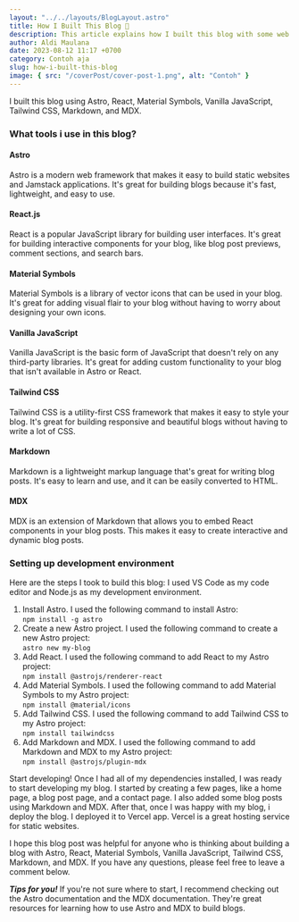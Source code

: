 ---
layout: "../../layouts/BlogLayout.astro"
title: How I Built This Blog 📝
description: This article explains how I built this blog with some web development tools
author: Aldi Maulana
date: 2023-08-12 11:17 +0700
category: Contoh aja
slug: how-i-built-this-blog
image: { src: "/coverPost/cover-post-1.png", alt: "Contoh" }
---

I built this blog using Astro, React, Material Symbols, Vanilla JavaScript, Tailwind CSS, Markdown, and MDX.

### What tools i use in this blog?

#### Astro
Astro is a modern web framework that makes it easy to build static websites and Jamstack applications. It's great for building blogs because it's fast, lightweight, and easy to use.

#### React.js
React is a popular JavaScript library for building user interfaces. It's great for building interactive components for your blog, like blog post previews, comment sections, and search bars.

#### Material Symbols
Material Symbols is a library of vector icons that can be used in your blog. It's great for adding visual flair to your blog without having to worry about designing your own icons.

#### Vanilla JavaScript
Vanilla JavaScript is the basic form of JavaScript that doesn't rely on any third-party libraries. It's great for adding custom functionality to your blog that isn't available in Astro or React.

#### Tailwind CSS
Tailwind CSS is a utility-first CSS framework that makes it easy to style your blog. It's great for building responsive and beautiful blogs without having to write a lot of CSS.

#### Markdown
Markdown is a lightweight markup language that's great for writing blog posts. It's easy to learn and use, and it can be easily converted to HTML.

#### MDX
MDX is an extension of Markdown that allows you to embed React components in your blog posts. This makes it easy to create interactive and dynamic blog posts.

### Setting up development environment

Here are the steps I took to build this blog:
I used VS Code as my code editor and Node.js as my development environment.

1. Install Astro. I used the following command to install Astro:<br/>```npm install -g astro```
2. Create a new Astro project. I used the following command to create a new Astro project:<br/>```astro new my-blog```
3. Add React. I used the following command to add React to my Astro project:
<br/>```npm install @astrojs/renderer-react```
4. Add Material Symbols. I used the following command to add Material Symbols to my Astro project:<br/>```npm install @material/icons```
5. Add Tailwind CSS. I used the following command to add Tailwind CSS to my Astro project:<br/>```npm install tailwindcss```
6. Add Markdown and MDX. I used the following command to add Markdown and MDX to my Astro project:<br/>```npm install @astrojs/plugin-mdx```

Start developing! Once I had all of my dependencies installed, I was ready to start developing my blog. I started by creating a few pages, like a home page, a blog post page, and a contact page. I also added some blog posts using Markdown and MDX. After that, once I was happy with my blog, i deploy the blog. I deployed it to Vercel app. Vercel is a great hosting service for static websites.

I hope this blog post was helpful for anyone who is thinking about building a blog with Astro, React, Material Symbols, Vanilla JavaScript, Tailwind CSS, Markdown, and MDX. If you have any questions, please feel free to leave a comment below.

***Tips for you!*** If you're not sure where to start, I recommend checking out the Astro documentation and the MDX documentation. They're great resources for learning how to use Astro and MDX to build blogs.